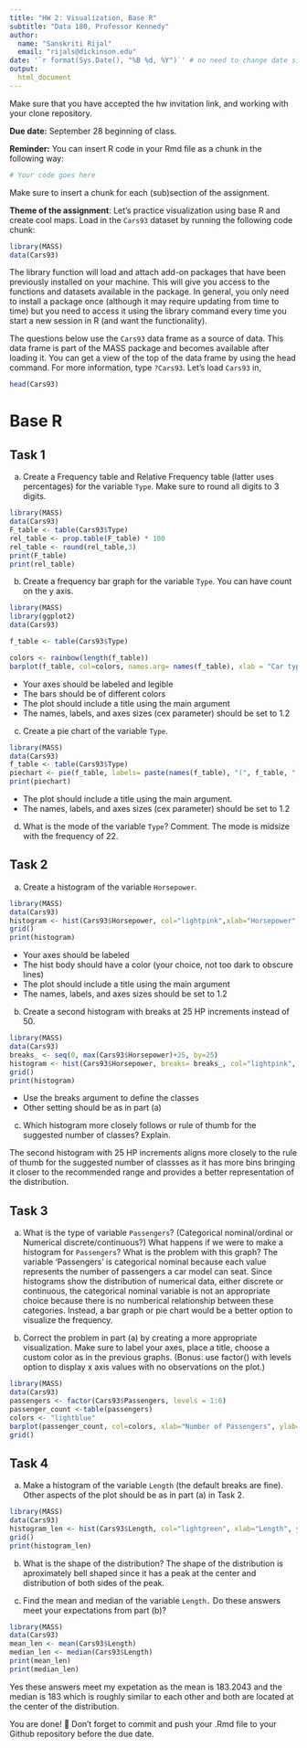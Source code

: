 ```yaml
---
title: "HW 2: Visualization, Base R"
subtitle: "Data 180, Professor Kennedy"
author: 
  name: "Sanskriti Rijal"
  email: "rijals@dickinson.edu"
date: '`r format(Sys.Date(), "%B %d, %Y")`' # no need to change date since this line grabs today's date
output: 
  html_document
---
```


Make sure that you have accepted the hw invitation link, and working with your clone repository.

**Due date:** September 28 beginning of class.

**Reminder:** You can insert R code in your Rmd file as a chunk in the following way:
```r
# Your code goes here
```
Make sure to insert a chunk for each (sub)section of the assignment.

**Theme of the assignment**: Let's practice visualization using base R and create cool maps. Load in the `Cars93` dataset by running the following code chunk:

```r
library(MASS)
data(Cars93)
```

The library function will load and attach add-on packages that have been previously installed on your machine. This will give you access to the functions and datasets available in the package. In general, you only need to install a package once (although it may require updating from time to time) but you need to access it using the library command every time you start a new session in R (and want the functionality). 

The questions below use the `Cars93` data frame as a source of data. This data frame is part of the MASS package and becomes available after loading it. You can get a view of the top of the data frame by using the head command. For more information, type `?Cars93`. Let's load `Cars93` in,
```r
head(Cars93)
```

# Base R
## Task 1
a) Create a Frequency table and Relative Frequency table (latter uses percentages) for the variable `Type`. Make sure to round all digits to 3 digits.
```r
library(MASS)
data(Cars93)
F_table <- table(Cars93$Type)
rel_table <- prop.table(F_table) * 100
rel_table <- round(rel_table,3)
print(F_table)
print(rel_table)
```

b) Create a frequency bar graph for the variable `Type`. You can have count on the y axis.
```r
library(MASS)
library(ggplot2)
data(Cars93)

f_table <- table(Cars93$Type)

colors <- rainbow(length(f_table))
barplot(f_table, col=colors, names.arg= names(f_table), xlab = "Car type", ylab = "Count", main = "Frequence Bar Grpah for Car Types", cex.names = 1.2, cex.lab = 1.2, cex.axis=1.2)


```

*	Your axes should be labeled and legible
*	The bars should be of different colors
*	The plot should include a title using the main argument
*	The names, labels, and axes sizes (cex parameter) should be set to 1.2

c) Create a pie chart of the variable `Type`.
```r
library(MASS)
data(Cars93)
f_table <- table(Cars93$Type)
piechart <- pie(f_table, labels= paste(names(f_table), "(", f_table, ")", sep=""), main = "Pie Chart of Car Types", cex = 1.2)
print(piechart)

```

* The plot should include a title using the main argument.
*	The names, labels, and axes sizes (cex parameter) should be set to 1.2

d) What is the mode of the variable `Type`? Comment.
The mode is midsize with the frequency of 22.

## Task 2 
a) Create a histogram of the variable `Horsepower`.
```r
library(MASS)
data(Cars93)
histogram <- hist(Cars93$Horsepower, col="lightpink",xlab="Horsepower", ylab="Frequency", main= "Histogram of Horsepower", cex.axis=1.2, cex.lab=1.2, cex.names=1.2)
grid()
print(histogram)
```

*	Your axes should be labeled
*	The hist body should have a color (your choice, not too dark to obscure lines) 
*	The plot should include a title using the main argument
*	The names, labels, and axes sizes should be set to 1.2

b) Create a second histogram with breaks at 25 HP increments instead of 50.
```r
library(MASS)
data(Cars93)
breaks_ <- seq(0, max(Cars93$Horsepower)+25, by=25)
histogram <- hist(Cars93$Horsepower, breaks= breaks_, col="lightpink", xlab="Horsepower", ylab="Frequency", main="Histogram of Horsepower- 25 HP Increment", cex.axis = 1.2, cex.lab= 1.2, ces.names= 1.2)
grid()
print(histogram)
```

* Use the breaks argument to define the classes
* Other setting should be as in part (a)

c) Which histogram more closely follows or rule of thumb for the suggested number of classes? Explain.

The second histogram with 25 HP increments aligns more closely to the rule of thumb for the suggested number of classses as it has more bins bringing it closer to the recommended range and provides a better representation of the distribution. 



## Task 3 
a) What is the type of variable `Passengers`? (Categorical nominal/ordinal or Numerical discrete/continuous?) What happens if we were to make a histogram for `Passengers`? What is the problem with this graph?
The variable 'Passengers' is categorical nominal because each value represents the number of passengers a car model can seat. Since histograms show the distribution of numerical data, either discrete or continuous, the categorical nominal variable is not an appropriate choice because there is no numberical relationship between these categories. Instead, a bar graph or pie chart would be a better option to visualize the frequency.  

b) Correct the problem in part (a) by creating a more appropriate visualization. Make sure to label your axes, place a title, choose a custom color as in the previous graphs. (Bonus: use factor() with levels option to display x axis values with no observations on the plot.)
```r
library(MASS)
data(Cars93)
passengers <- factor(Cars93$Passengers, levels = 1:6)
passenger_count <-table(passengers)
colors <- "lightblue"
barplot(passenger_count, col=colors, xlab="Number of Passengers", ylab="Frequency", main="Bar Chart of Passenger Counts", names.arg=levels(passengers), cex.axis=1.2, cex.lab=1.2, cex.names=1.2)
grid()

```

## Task 4 
a) Make a histogram of the variable `Length` (the default breaks are fine). Other aspects of the plot should be as in part (a) in Task 2.
```r
library(MASS)
data(Cars93)
histogram_len <- hist(Cars93$Length, col="lightgreen", xlab="Length", ylab="Frequency", main="Histogram of Car Length", cex.axis=1.2, cex.lab= 1.2, cex.names=1.2)
grid()
print(histogram_len)
```

b) What is the shape of the distribution?
The shape of the distribution is aproximately bell shaped since it has a peak at the center and distribution of both sides of the peak. 

c) Find the mean and median of the variable `Length.` Do these answers meet your expectations from part (b)?
```r
library(MASS)
data(Cars93)
mean_len <- mean(Cars93$Length)
median_len <- median(Cars93$Length)
print(mean_len)
print(median_len)
```
Yes these answers meet my expetation as the mean is 183.2043 and the median is 183 which is roughly similar to each other and both are located at the center of the distribution.

You are done! 🏁 Don't forget to commit and push your .Rmd file to your Github repository before the due date.


